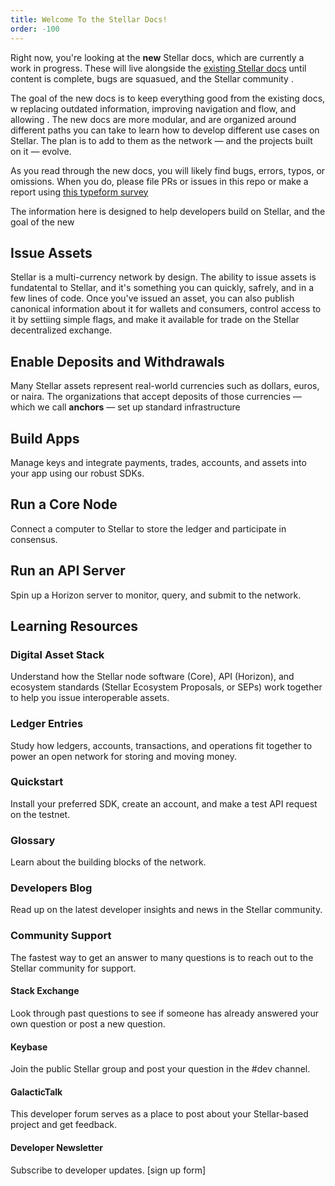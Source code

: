 ```yaml
---
title: Welcome To the Stellar Docs!
order: -100
---
```



Right now, you're looking at the **new** Stellar docs, which are currently a work in progress.  These will live alongside the [existing Stellar docs](https://www.stellar.org/developers/guides/) until content is complete, bugs are squasued, and the Stellar community .

The goal of the new docs is to keep everything good from the existing docs, w replacing outdated information, improving navigation and flow, and allowing .  The new docs are more modular, and are organized around different paths you can take to learn how to develop different use cases on Stellar.  The plan is to add to them as the network — and the projects built on it — evolve. 

As you read through the new docs, you will likely find bugs, errors, typos, or omissions.  When you do, please file PRs or issues in this repo or make a report using [this typeform survey](https://stellarform.typeform.com/to/suEIZI)

The information here is designed to help developers build on Stellar, and the goal of the new 

## Issue Assets
Stellar is a multi-currency network by design.  The ability to issue assets is fundatental to Stellar, and it's something you can quickly, safrely, and in a few lines of code.  Once you've issued an asset, you can also publish canonical information about it for wallets and consumers, control access to it by settiing simple flags, and make it available for trade on the Stellar decentralized exchange.  

## Enable Deposits and Withdrawals
Many Stellar assets represent real-world currencies such as dollars, euros, or naira.  The organizations that accept deposits of those currencies — which we call **anchors** — set up standard infrastructure 

## Build Apps
Manage keys and integrate payments, trades, accounts, and assets into your app using our robust SDKs.

## Run a Core Node
Connect a computer to Stellar to store the ledger and participate in consensus.

## Run an API Server
Spin up a Horizon server to monitor, query, and submit to the network.

## Learning Resources 
### Digital Asset Stack
Understand how the Stellar node software (Core), API (Horizon), and ecosystem standards (Stellar Ecosystem Proposals, or SEPs) work together to help you issue interoperable assets.

### Ledger Entries
Study how ledgers, accounts, transactions, and operations fit together to power an open network for storing and moving money.

### Quickstart
Install your preferred SDK, create an account, and make a test API request on the testnet.

### Glossary
Learn about the building blocks of the network.

### Developers Blog
Read up on the latest developer insights and news in the Stellar community.

### Community Support
The fastest way to get an answer to many questions is to reach out to the Stellar community for support.
#### Stack Exchange
Look through past questions to see if someone has already answered your own question or post a new question.
#### Keybase
Join the public Stellar group and post your question in the #dev channel.
#### GalacticTalk
This developer forum serves as a place to post about your Stellar-based project and get feedback.
#### Developer Newsletter
Subscribe to developer updates.
[sign up form]

